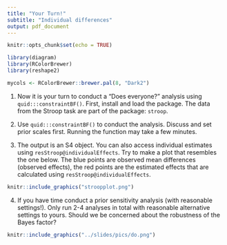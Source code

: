```yaml
---
title: "Your Turn!"
subtitle: "Individual differences"
output: pdf_document
---
```


```r
knitr::opts_chunk$set(echo = TRUE)

library(diagram)
library(RColorBrewer)
library(reshape2)

mycols <- RColorBrewer::brewer.pal(8, "Dark2")
```

1. Now it is your turn to conduct a "Does everyone?" analysis using `quid:::constraintBF()`. First, install and load the package. The data from the Stroop task are part of the package: `stroop`.

2. Use `quid:::constraintBF()` to conduct the analysis. Discuss and set prior scales first. Running the function may take a few minutes.

3. The output is an S4 object. You can also access individual estimates using `resStroop@individualEffects`. Try to make a plot that resembles the one below. The blue points are observed mean differences (observed effects), the red points are the estimated effects that are calculated using `resStroop@individualEffects`.

```r
knitr::include_graphics("stroopplot.png")
```

4. If you have time conduct a prior sensitivity analysis (with reasonable settings!). Only run 2-4 analyses in total with reasonable alternative settings to yours. Should we be concerned about the robustness of the Bayes factor?

\vspace{1cm}

```r
knitr::include_graphics("../slides/pics/do.png")
```